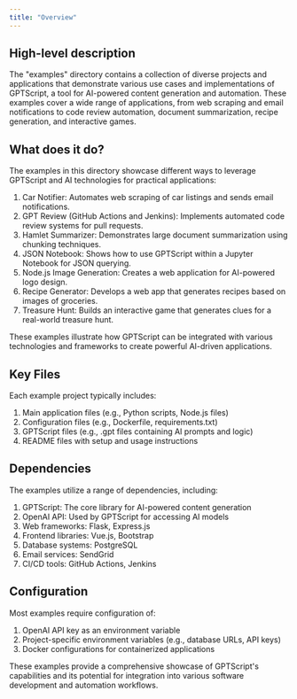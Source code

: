 ```yaml
---
title: "Overview"
---
```


## High-level description
The "examples" directory contains a collection of diverse projects and applications that demonstrate various use cases and implementations of GPTScript, a tool for AI-powered content generation and automation. These examples cover a wide range of applications, from web scraping and email notifications to code review automation, document summarization, recipe generation, and interactive games.

## What does it do?
The examples in this directory showcase different ways to leverage GPTScript and AI technologies for practical applications:

1. Car Notifier: Automates web scraping of car listings and sends email notifications.
2. GPT Review (GitHub Actions and Jenkins): Implements automated code review systems for pull requests.
3. Hamlet Summarizer: Demonstrates large document summarization using chunking techniques.
4. JSON Notebook: Shows how to use GPTScript within a Jupyter Notebook for JSON querying.
5. Node.js Image Generation: Creates a web application for AI-powered logo design.
6. Recipe Generator: Develops a web app that generates recipes based on images of groceries.
7. Treasure Hunt: Builds an interactive game that generates clues for a real-world treasure hunt.

These examples illustrate how GPTScript can be integrated with various technologies and frameworks to create powerful AI-driven applications.

## Key Files
Each example project typically includes:

1. Main application files (e.g., Python scripts, Node.js files)
2. Configuration files (e.g., Dockerfile, requirements.txt)
3. GPTScript files (e.g., .gpt files containing AI prompts and logic)
4. README files with setup and usage instructions

## Dependencies
The examples utilize a range of dependencies, including:

1. GPTScript: The core library for AI-powered content generation
2. OpenAI API: Used by GPTScript for accessing AI models
3. Web frameworks: Flask, Express.js
4. Frontend libraries: Vue.js, Bootstrap
5. Database systems: PostgreSQL
6. Email services: SendGrid
7. CI/CD tools: GitHub Actions, Jenkins

## Configuration
Most examples require configuration of:

1. OpenAI API key as an environment variable
2. Project-specific environment variables (e.g., database URLs, API keys)
3. Docker configurations for containerized applications

These examples provide a comprehensive showcase of GPTScript's capabilities and its potential for integration into various software development and automation workflows.